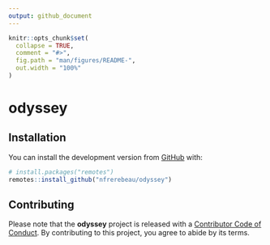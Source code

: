 ```yaml
---
output: github_document
---
```


<!-- README.md is generated from README.Rmd. Please edit that file -->

```r
knitr::opts_chunk$set(
  collapse = TRUE,
  comment = "#>",
  fig.path = "man/figures/README-",
  out.width = "100%"
)
```

# odyssey

<!-- badges: start -->
<!-- badges: end -->

## Installation

You can install the development version from [GitHub](https://github.com/) with:

``` r
# install.packages("remotes")
remotes::install_github("nfrerebeau/odyssey")
```
## Contributing
Please note that the **odyssey** project is released with a [Contributor Code of Conduct](https://github.com/nfrerebeau/odyssey/blob/master/.github/CODE_OF_CONDUCT.md). By contributing to this project, you agree to abide by its terms.
